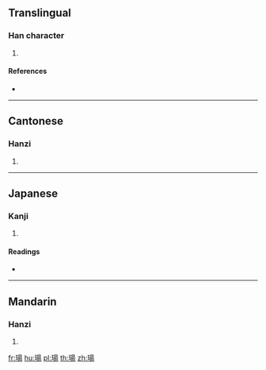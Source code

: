 {{also|玚}}
==Translingual==

===Han character===
{{Han char|rn=96|rad=玉|as=09|sn=13|four=16127|canj=MGAMH}}

# {{defn|Han|sort=玉09}}

====References====
* {{Han ref|kx=0737.120|dkj=21114|dj=1148.150|hdz=21126.040|uh=7452|ud=29778|bh=DEB4|bd=57012}}

----

==Cantonese==

===Hanzi===
{{yue-hanzi|jyut=|y=dong6|sim=玚}}

# {{defn|lang=yue|sort=玉09}}

----

==Japanese==

===Kanji===
{{ja-kanji|grade=|rs=玉09}}

# {{defn|lang=ja|sort=玉09}}

====Readings====
* {{ja-readings|on=[[ちょう]] (chō), [[とう]] (tō), [[じょう]] (jō)|kun=|nanori=}}

----

==Mandarin==

===Hanzi===
{{cmn-hanzi|sim=玚|pin=[[yáng]] ([[yang2]])|wg=yang<sup>2</sup>}}

# {{defn|lang=cmn|sort=玉09}}

[[fr:瑒]]
[[hu:瑒]]
[[pl:瑒]]
[[th:瑒]]
[[zh:瑒]]